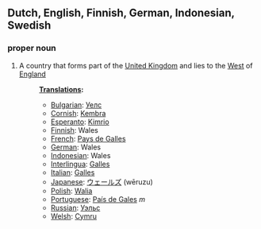 ==Dutch, English, Finnish, German, Indonesian, Swedish==
===proper noun===
#A country that forms part of the [[United Kingdom]] and lies to the [[West]] of [[England]]
#:'''[[Translation]]s:'''
#:*[[Bulgarian]]: [[Уелс]]
#:*[[Cornish]]: [[Kembra]]
#:*[[Esperanto]]: [[Kimrio]]
#:*[[Finnish]]: Wales
#:*[[French]]:  [[Pays de Galles]]
#:*[[German]]: Wales
#:*[[Indonesian]]:  Wales
#:*[[Interlingua]]: [[Galles]]
#:*[[Italian]]: [[Galles]]
#:*[[Japanese]]:  [[ウェールズ]] (wēruzu)
#:*[[Polish]]: [[Walia]]
#:*[[Portuguese]]: [[País de Gales]] ''m''
#:*[[Russian]]: [[Уэльс]]
#:*[[Welsh]]: [[Cymru]]